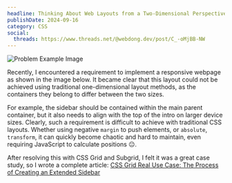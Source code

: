 ```yaml
---
headline: Thinking About Web Layouts from a Two-Dimensional Perspective
publishDate: 2024-09-16
category: CSS
social:
  threads: https://www.threads.net/@webdong.dev/post/C_-oMjBB-NW
---
```


![Problem Example Image](problem-demo.webp)

Recently, I encountered a requirement to implement a responsive webpage as shown in the image below. It became clear that this layout could not be achieved using traditional one-dimensional layout methods, as the containers they belong to differ between the two sizes.

For example, the sidebar should be contained within the main parent container, but it also needs to align with the top of the intro on larger device sizes. Clearly, such a requirement is difficult to achieve with traditional CSS layouts. Whether using negative `margin` to push elements, or `absolute`, `transform`, it can quickly become chaotic and hard to maintain, even requiring JavaScript to calculate positions 😐.

After resolving this with CSS Grid and Subgrid, I felt it was a great case study, so I wrote a complete article: [CSS Grid Real Use Case: The Process of Creating an Extended Sidebar](https://www.webdong.dev/post/real-use-case-of-css-grid-extended-sidebar/)
